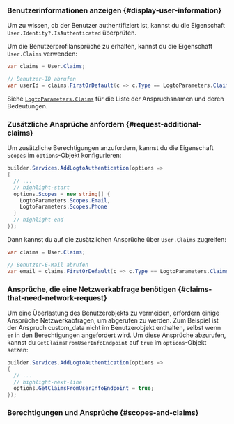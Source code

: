 
### Benutzerinformationen anzeigen \{#display-user-information}

Um zu wissen, ob der Benutzer authentifiziert ist, kannst du die Eigenschaft `User.Identity?.IsAuthenticated` überprüfen.

Um die Benutzerprofilansprüche zu erhalten, kannst du die Eigenschaft `User.Claims` verwenden:

```csharp title="Controllers/HomeController.cs"
var claims = User.Claims;

// Benutzer-ID abrufen
var userId = claims.FirstOrDefault(c => c.Type == LogtoParameters.Claims.Subject)?.Value;
```

Siehe [`LogtoParameters.Claims`](https://github.com/logto-io/csharp/blob/master/src/Logto.AspNetCore.Authentication/LogtoParameters.cs) für die Liste der Anspruchsnamen und deren Bedeutungen.

### Zusätzliche Ansprüche anfordern \{#request-additional-claims}

<FindUserInfoMissing method="User.Claims" />

<ScopesAndClaimsIntroduction />

Um zusätzliche Berechtigungen anzufordern, kannst du die Eigenschaft `Scopes` im `options`-Objekt konfigurieren:

```csharp title="Program.cs"
builder.Services.AddLogtoAuthentication(options =>
{
  // ...
  // highlight-start
  options.Scopes = new string[] {
    LogtoParameters.Scopes.Email,
    LogtoParameters.Scopes.Phone
  }
  // highlight-end
});
```

Dann kannst du auf die zusätzlichen Ansprüche über `User.Claims` zugreifen:

```csharp title="Controllers/HomeController.cs"
var claims = User.Claims;

// Benutzer-E-Mail abrufen
var email = claims.FirstOrDefault(c => c.Type == LogtoParameters.Claims.Email)?.Value;
```

### Ansprüche, die eine Netzwerkabfrage benötigen \{#claims-that-need-network-request}

Um eine Überlastung des Benutzerobjekts zu vermeiden, erfordern einige Ansprüche Netzwerkabfragen, um abgerufen zu werden. Zum Beispiel ist der Anspruch custom_data nicht im Benutzerobjekt enthalten, selbst wenn er in den Berechtigungen angefordert wird. Um diese Ansprüche abzurufen, kannst du `GetClaimsFromUserInfoEndpoint` auf `true` im `options`-Objekt setzen:

```csharp title="Program.cs"
builder.Services.AddLogtoAuthentication(options =>
{
  // ...
  // highlight-next-line
  options.GetClaimsFromUserInfoEndpoint = true;
});
```

### Berechtigungen und Ansprüche \{#scopes-and-claims}

<ScopesAndClaims />
